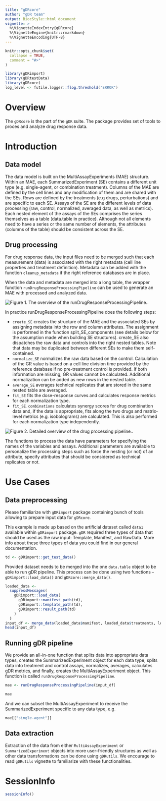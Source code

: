 ```yaml
---
title: "gDRcore"
author: "gDR team"
output: BiocStyle::html_document
vignette: >
  %\VignetteIndexEntry{gDRcore}
  %\VignetteEngine{knitr::rmarkdown}
  %\VignetteEncoding{UTF-8}
---
```


```r
knitr::opts_chunk$set(
  collapse = TRUE,
  comment = "#>"
)
```

```r
library(gDRimport)
library(gDRtestData)
library(gDRcore)
log_level <- futile.logger::flog.threshold("ERROR")
```

# Overview
The `gDRcore` is the part of the `gDR` suite. The package provides set of tools to proces and analyze drug response data.


# Introduction

## Data model
The data model is built on the MultiAssayExperiments (MAE) structure. Within an MAE, each SummarizedExperiment (SE) contains a different
unit type (e.g. single-agent, or combination treatment). Columns of the MAE are defined by the cell lines and any modification of them
and are shared with the SEs. Rows are defined by the treatments (e.g drugs, perturbations) and are specific to each SE. Assays of the
SE are the different levels of data processing (raw, control, normalized, averaged data, as well as metrics). Each nested element of
the assays of the SEs comprises the series themselves as a table (data.table in practice). Although not all elements need to have
a series or the same number of elements, the attributes (columns of the table) should be consistent across the SE.

## Drug processing 
For drug response data, the input files need to be merged such that each measurement (data) is associated with the right metadata (cell line properties and treatment definition). Metadata can be added with the function `cleanup_metadata` if the right reference databases are in place.

When the data and metadata are merged into a long table, the wrapper function `runDrugResponseProcessingPipeline` can be used to generate an MAE with processed and analyzed data. 

![Figure 1. The overview of the runDrugResponseProcessingPipeline. ](https://raw.githubusercontent.com/gdrplatform/gDRcore/GDR-2419/inst/images/pipeline2.png).

In practice runDrugResponseProcessingPipeline does the following steps:

* `create_SE` creates the structure of the MAE and the associated SEs by assigning metadata into the row and column attributes. The assignment is performed in the function split_SE_components (see details below for the assumption made when building SE structures).
create_SE also dispatches the raw data and controls into the right nested tables. Note that data may be duplicated between different SEs to make them self-contained.
* `normalize_SE` normalizes the raw data based on the control. Calculation of the GR value is based on a cell line division time provided by the reference database if no pre-treatment control is provided. If both information are missing, GR values cannot be calculated. Additional normalization can be added as new rows in the nested table.
* `average_SE` averages technical replicates that are stored in the same nested table are averaged.
* `fit_SE` fits the dose-response curves and calculates response metrics for each normalization type.
* `fit_SE.combinations` calculates synergy scores for drug combination data and, if the data is appropriate, fits along the two drugs and matrix-level metrics (e.g. isobolograms) are calculated. This is also performed for each normalization type independently.

![Figure 2. Detailed overview of the drug processing pipeline. ](https://raw.githubusercontent.com/gdrplatform/gDRcore/GDR-2419/inst/images/pipeline.png).

The functions to process the data have parameters for specifying the names of the variables and assays. Additional parameters are available to personalize the processing steps such as force the nesting (or not) of an attribute, specify attributes that should be considered as technical replicates or not.

# Use Cases

## Data preprocessing
Please familiarize with `gDRimport` package containing bunch of tools allowing to prepare input data for `gDRcore`.

This example is made up based on the artificial dataset called `data1` available within `gDRimport` package. `gDR` required three types of data
that should be used as the raw input: Template, Manifest, and RawData. More info about these three types of data you could find in our general
documentation.


```r
td <- gDRimport::get_test_data()
```

Provided dataset needs to be merged into the one `data.table` object to be able to run gDR pipeline. This process can be done using two functions --
`gDRimport::load_data()` and `gDRcore::merge_data()`.

```r
loaded_data <-
  suppressMessages(
    gDRimport::load_data(
      gDRimport::manifest_path(td),
      gDRimport::template_path(td),
      gDRimport::result_path(td)
    )
  )
input_df <- merge_data(loaded_data$manifest, loaded_data$treatments, loaded_data$data)
head(input_df)
```

## Running gDR pipeline

We provide an all-in-one function that splits data into appropriate data types, creates the SummarizedExperiment object for each data type, splits data into treatment and control assays, normalizes, averages, calculates gDR metrics, and finally, creates the MultiAssayExperiment object. This function is called `runDrugResponseProcessingPipeline`.


```r
mae <- runDrugResponseProcessingPipeline(input_df)
```

```r
mae
```
And we can subset the MultiAssayExperiment to receive the SummarizedExperiment specific to any data type, e.g.

```r
mae[["single-agent"]]
```


## Data extraction
Extraction of the data from either `MultiAssayExperiment` or `SummarizedExperiment` objects into more user-friendly structures as well as other data transformations can be done using `gDRutils`. We encourage to read `gDRutils` vignette to familiarize with these functionalities.

# SessionInfo {-}

```r
sessionInfo()
```
